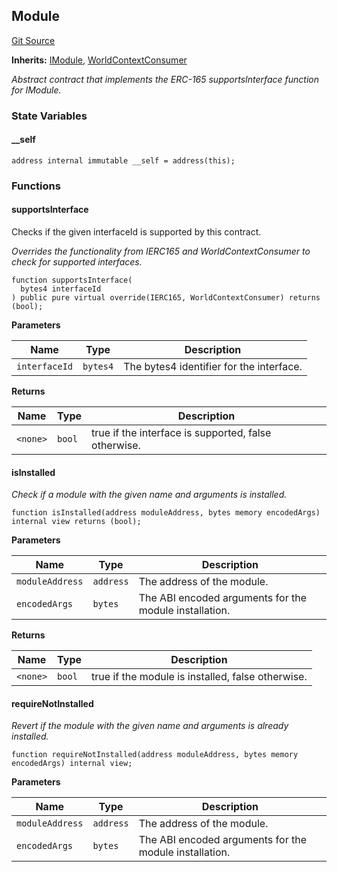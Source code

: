 [//]: # "This file is autogenerated, do not change manually"

## Module

[Git Source](https://github.com/roaminro/mud/blob/b7c35971bb3bc196698f074042626c090d66405b/src/Module.sol)

**Inherits:**
[IModule](/world/reference/module-external#imodule), [WorldContextConsumer](/world/reference/world-context#worldcontextconsumer)

_Abstract contract that implements the ERC-165 supportsInterface function for IModule._

### State Variables

#### \_\_self

```solidity
address internal immutable __self = address(this);
```

### Functions

#### supportsInterface

Checks if the given interfaceId is supported by this contract.

_Overrides the functionality from IERC165 and WorldContextConsumer to check for supported interfaces._

```solidity
function supportsInterface(
  bytes4 interfaceId
) public pure virtual override(IERC165, WorldContextConsumer) returns (bool);
```

**Parameters**

| Name          | Type     | Description                              |
| ------------- | -------- | ---------------------------------------- |
| `interfaceId` | `bytes4` | The bytes4 identifier for the interface. |

**Returns**

| Name     | Type   | Description                                          |
| -------- | ------ | ---------------------------------------------------- |
| `<none>` | `bool` | true if the interface is supported, false otherwise. |

#### isInstalled

_Check if a module with the given name and arguments is installed._

```solidity
function isInstalled(address moduleAddress, bytes memory encodedArgs) internal view returns (bool);
```

**Parameters**

| Name            | Type      | Description                                            |
| --------------- | --------- | ------------------------------------------------------ |
| `moduleAddress` | `address` | The address of the module.                             |
| `encodedArgs`   | `bytes`   | The ABI encoded arguments for the module installation. |

**Returns**

| Name     | Type   | Description                                       |
| -------- | ------ | ------------------------------------------------- |
| `<none>` | `bool` | true if the module is installed, false otherwise. |

#### requireNotInstalled

_Revert if the module with the given name and arguments is already installed._

```solidity
function requireNotInstalled(address moduleAddress, bytes memory encodedArgs) internal view;
```

**Parameters**

| Name            | Type      | Description                                            |
| --------------- | --------- | ------------------------------------------------------ |
| `moduleAddress` | `address` | The address of the module.                             |
| `encodedArgs`   | `bytes`   | The ABI encoded arguments for the module installation. |

